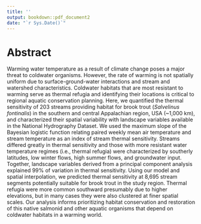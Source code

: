 ```yaml
---
title: ''
output: bookdown::pdf_document2
date: "`r Sys.Date()`"
---
```

# Abstract {-}
Warming water temperature as a result of climate change poses a major threat to coldwater organisms. However, the rate of warming is not spatially uniform due to surface-ground-water interactions and stream and watershed characteristics. Coldwater habitats that are most resistant to warming serve as thermal refugia and identifying their locations is critical to regional aquatic conservation planning. Here, we quantified the thermal sensitivity of 203 streams providing habitat for brook trout (*Salvelinus fontinalis*) in the southern and central Appalachian region, USA (~1,000 km), and characterized their spatial variability with landscape variables available in the National Hydrography Dataset. We used the maximum slope of the Bayesian logistic function relating paired weekly mean air temperature and stream temperature as an index of stream thermal sensitivity. Streams differed greatly in thermal sensitivity and those with more resistant water temperature regimes (i.e., thermal refugia) were characterized by southerly latitudes, low winter flows, high summer flows, and groundwater input.  Together, landscape variables derived from a principal component analysis explained 99% of variation in thermal sensitivity. Using our model and spatial interpolation, we predicted thermal sensitivity at 8,695 stream segments potentially suitable for brook trout in the study region. Thermal refugia were more common southward presumably due to higher elevations, but in many cases they were also clustered at finer spatial scales. Our analysis informs prioritizing habitat conservation and restoration of this native salmonid and other aquatic organisms that depend on coldwater habitats in a warming world. 